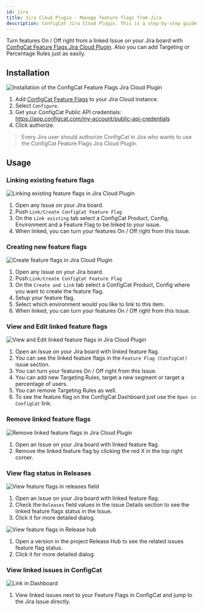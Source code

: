 ```yaml
---
id: jira
title: Jira Cloud Plugin - Manage feature flags from Jira
description: ConfigCat Jira Cloud Plugin. This is a step-by-step guide on how to connect and manage feature flags from Jira Cloud boards.
---
```


Turn features On / Off right from a linked Issue on your Jira board with <a href="https://marketplace.atlassian.com/1222421" target="_blank">ConfigCat Feature Flags Jira Cloud Plugin</a>. Also you can add Targeting or Percentage Rules just as easily.

## Installation

<img src="/docs/assets/jira/v1/auth.gif" className="zoomable" alt="Installation of the ConfigCat Feature Flags Jira Cloud Plugin" />

1. Add <a href="https://marketplace.atlassian.com/1222421" target="_blank">ConfigCat Feature Flags</a> to your Jira Cloud instance.
2. Select `Configure`.
3. Get your ConfigCat Public API credentials: https://app.configcat.com/my-account/public-api-credentials
4. Click authorize.

> Every Jira user should authorize ConfigCat in Jira who wants to use the ConfigCat Feature Flags Jira Cloud Plugin.

## Usage

### Linking existing feature flags

<img src="/docs/assets/jira/v1/link-existing.gif" className="zoomable" alt="Linking existing feature flags in Jira Cloud Plugin" />

1. Open any Issue on your Jira board.
2. Push `Link/Create ConfigCat Feature Flag`
3. On the `Link existing` tab select a ConfigCat Product, Config, Environment and a Feature Flag to be linked to your issue.
4. When linked, you can turn your features On / Off right from this Issue.

### Creating new feature flags

<img src="/docs/assets/jira/v1/create-link.gif" className="zoomable" alt="Create feature flags in Jira Cloud Plugin" />

1. Open any Issue on your Jira board.
2. Push `Link/Create ConfigCat Feature Flag`
3. On the `Create and Link` tab select a ConfigCat Product, Config where you want to create the feature flag.
4. Setup your feature flag.
5. Select which environment would you like to link to this item.
6. When linked, you can turn your features On / Off right from this Issue.

### View and Edit linked feature flags

<img src="/docs/assets/jira/v1/edit-ff.gif" className="zoomable" alt="View and Edit linked feature flags in Jira Cloud Plugin" />

1. Open an Issue on your Jira board with linked feature flag.
2. You can see the linked feature flags in the `Feature Flag (ConfigCat)` issue section.
3. You can turn your features On / Off right from this Issue.
4. You can add new Targeting Rules, target a new segment or target a percentage of users.
5. You can remove Targeting Rules as well.
6. To see the feature flag on the ConfigCat Dashboard just use the `Open in ConfigCat` link.

### Remove linked feature flags

<img src="/docs/assets/jira/v1/remove-ff.gif" className="zoomable" alt="Remove linked feature flags in Jira Cloud Plugin" />

1. Open an Issue on your Jira board with linked feature flag.
2. Remove the linked feature flag by clicking the red X in the top right corner.

### View flag status in Releases

<img src="/docs/assets/jira/v1/release-field.gif" className="zoomable" alt="View feature flags in releases field" />

1. Open an Issue on your Jira board with linked feature flag.
2. Check the `Releases` field values in the issue Details section to see the linked feature flags status in the Issue.
3. Click it for more detailed dialog.

<img src="/docs/assets/jira/v1/release-hub.gif" className="zoomable" alt="View feature flags in Release hub" />

1. Open a version in the project Release Hub to see the related issues feature flag status.
2. Click it for more detailed dialog.

### View linked issues in ConfigCat

<img src="/docs/assets/jira/v1/open-from-dashboard.gif" className="zoomable" alt="Link in Dashboard" />

1. View linked issues next to your Feature Flags in ConfigCat and jump to the Jira Issue directly.
